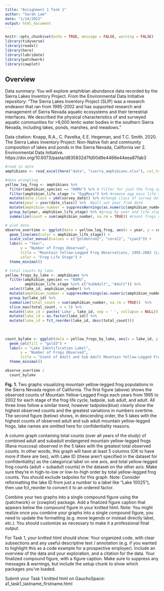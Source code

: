 ```yaml
---
title: "Assignment 1 Task 1"
author: "Sarah Lam"
date: "1/14/2022"
output: html_document
---
```


```r
knitr::opts_chunk$set(echo = TRUE, message = FALSE, warning = FALSE)
library(tidyverse)
library(readxl)
library(here)
library(lubridate)
library(patchwork)
library(cowplot)
```

## Overview

Data summary: You will explore amphibian abundance data recorded by the Sierra Lakes Inventory Project. From the Environmental Data Initiative repository: “The Sierra Lakes Inventory Project (SLIP) was a research endeavor that ran from 1995-2002 and has supported research and management of Sierra Nevada aquatic ecosystems and their terrestrial interfaces. We described the physical characteristics of and surveyed aquatic communities for >8,000 lentic water bodies in the southern Sierra Nevada, including lakes, ponds, marshes, and meadows.”

Data citation: Knapp, R.A., C. Pavelka, E.E. Hegeman, and T.C. Smith. 2020. The Sierra Lakes Inventory Project: Non-Native fish and community composition of lakes and ponds in the Sierra Nevada, California ver 2. Environmental Data Initiative. https://doi.org/10.6073/pasta/d835832d7fd00d9e4466e44eea87fab3

```r
#read in data
amphibians <- read_excel(here("data", "sierra_amphibians.xlsx"), col_types = "text")
```

```r
#data wrangling
yellow_leg_frog <- amphibians %>% 
  filter(amphibian_species == "RAMU") %>% # filter for just the frog species we want
  filter(amphibian_life_stage != "EggMass") %>% #remove egg mass life stage since we won't graph it 
  mutate(date_class = ymd(survey_date)) %>% #change class of survey date
  mutate(year = year(date_class)) %>%  #pull out year from date 
  mutate(amphibian_number = suppressWarnings(as.numeric(amphibian_number))) %>% 
  group_by(year, amphibian_life_stage) %>% #group by year and life stage
  summarize(count = sum(amphibian_number, na.rm = TRUE)) #count frogs recorded at each life stage each year

# plot data
observe_overtime <- ggplot(data = yellow_leg_frog, aes(x = year, y = count)) +
  geom_line(aes(color = amphibian_life_stage)) +
  scale_color_manual(values = c("goldenrod2", "coral2", "cyan3")) +
  labs(x = "Year", 
       y = "Number of Frogs Observed", 
       title = "Mountain Yellow-Legged Frog Observations, 1995-2002 (Lam)", 
       color = "Frog Life Stage") +
  theme_minimal()
```

```r
# total counts by lake 
yellow_frogs_by_lake <- amphibians %>% 
  filter(amphibian_species == "RAMU", 
         amphibian_life_stage %in% c("SubAdult", "Adult")) %>% 
  select(lake_id, amphibian_number) %>% 
  mutate(amphibian_number = suppressWarnings(as.numeric(amphibian_number))) %>% 
  group_by(lake_id) %>% 
  summarize(total_count = sum(amphibian_number, na.rm = TRUE))  %>% 
  slice_max(total_count, n = 5) %>% 
  mutate(lake_id = paste('Lake', lake_id, sep = ' ', collapse = NULL)) %>% 
  mutate(lake_id = as.factor(lake_id)) %>% 
  mutate(lake_id = fct_reorder(lake_id, desc(total_count))) 
  
 
  
count_bylake <- ggplot(data = yellow_frogs_by_lake, aes(x = lake_id, y = total_count)) +
  geom_col(fill = "gold3") +
  labs(x = "Lake Identification Label",
       y = "Number of Frogs Observed",
       title = "Count of Adult and Sub Adult Mountain Yellow-Legged Frogs in Top 5 Lakes (Lam)") +
  theme_minimal()
```

```r
observe_overtime / 
  count_bylake
```

**Fig. 1.** Two graphs visualizing mountain yellow-legged frog populations in the Sierra Nevada region of California. The first figure (above) shows the observed counts of Mountain Yellow-Legged Frogs each years from 1995 to 2002 for each stage of the frog life cycle, tadpole, sub adult, and adult. All three lines follow a similar trend, however tadpoles(blue) clearly show the highest observed counts and the greatest variations in numbers overtime.
The second figure (below) shows, in descending order, the 5 lakes with the highest counts of observed adult and sub adult mountain yellow-legged frogs, lake names are omitted here for confidentiality reasons.


A column graph containing total counts (over all years of the study) of combined adult and subadult endangered mountain yellow-legged frogs (Rana muscosa) observed in the 5 lakes with the greatest total observed counts. In other words, this graph will have at least 5 columns (OK to have more if there are ties), with Lake ID (these aren’t specified in the dataset for confidentiality) as the categorical label on one axis, and total yellow-legged frog counts (adult + subadult counts) in the dataset on the other axis. Make sure they’re in high-to-low or low-to-high order by total yellow-legged frog counts. You should exclude tadpoles for this graph. Note: Consider reformatting the lake ID from just a number to a label like “Lake 10025”), then use fct_reorder to convert it to an ordered factor.

Combine your two graphs into a single compound figure using the {patchwork} or {cowplot} package. Add a finalized figure caption that appears below the compound figure in your knitted html. Note: You might realize once you combine your graphs into a single compound figure, you need to update the formatting (e.g. move legends or instead directly label, etc.). You should customize as necessary to make it a professional final output.

For Task 1, your knitted html should show: 
Your organized code, with clear subsections and any useful descriptive text / annotation (e.g. if you wanted to highlight this as a code example for a prospective employer). Include an overview of the data and your exploration, and a citation for the data.
Your finalized compound figure, with a figure caption.
Make sure to suppress any messages & warnings, but include the setup chunk to show which packages you’ve loaded.

Submit your Task 1 knitted html on GauchoSpace: 
a1_task1_lastname_firstname.html
